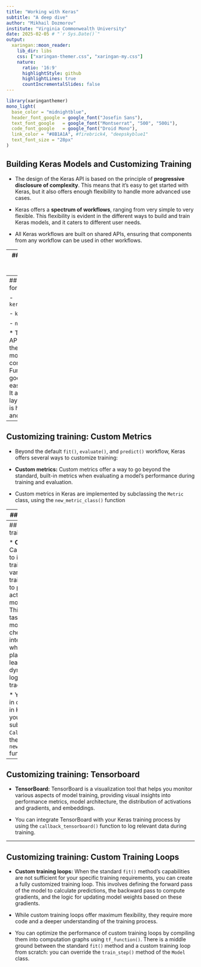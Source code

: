 ```yaml
---
title: "Working with Keras"
subtitle: "A deep dive"
author: "Mikhail Dozmorov"
institute: "Virginia Commonwealth University"
date: 2025-02-05 # "`r Sys.Date()`"
output:
  xaringan::moon_reader:
    lib_dir: libs
    css: ["xaringan-themer.css", "xaringan-my.css"]
    nature:
      ratio: '16:9'
      highlightStyle: github
      highlightLines: true
      countIncrementalSlides: false
---
```


```r
library(xaringanthemer)
mono_light(
  base_color = "midnightblue",
  header_font_google = google_font("Josefin Sans"),
  text_font_google   = google_font("Montserrat", "500", "500i"),
  code_font_google   = google_font("Droid Mono"),
  link_color = "#8B1A1A", #firebrick4, "deepskyblue1"
  text_font_size = "28px"
)
```

<!-- .center[<img src="img/.png" height=450>] -->

<!-- .small[  ] -->

## Building Keras Models and Customizing Training

*   The design of the Keras API is based on the principle of **progressive disclosure of complexity**. This means that it's easy to get started with Keras, but it also offers enough flexibility to handle more advanced use cases.

*   Keras offers a **spectrum of workflows**, ranging from very simple to very flexible. This flexibility is evident in the different ways to build and train Keras models, and it caters to different user needs.

*   All Keras workflows are built on shared APIs, ensuring that components from any workflow can be used in other workflows.

---
##   The three main APIs for building Keras models

*   The **Sequential model**, defined with `keras_model_sequential()`, is the easiest to use. It's essentially a linear stack of layers, making it suitable for simpler models. 

*   The **Functional API**, defined with `keras_model()`, is a more flexible API that can handle models with non-linear topologies, multiple inputs, and multiple outputs. This makes it the most commonly used API. 

*   **Model subclassing**, defined with `new_model_class()`, offers the lowest level of control, where you can define everything about your model from scratch. While it offers flexibility, it also requires a deeper understanding of deep learning concepts and might involve more debugging. It's usually preferred by researchers who need to implement novel architectures. 

---
##   The three main APIs for building Keras models

- `keras_model_sequential()`

- `keras_model()`

- `new_model_class()`

*   The choice of which API to use depends on the complexity of the model and the level of control required. The Functional API offers a good balance between ease of use and flexibility. It also provides access to layer connectivity, which is helpful for visualization and feature extraction.

---
## Customizing training: Custom Metrics

*   Beyond the default `fit()`, `evaluate()`, and `predict()` workflow, Keras offers several ways to customize training:

*   **Custom metrics:** Custom metrics offer a way to go beyond the standard, built-in metrics when evaluating a model's performance during training and evaluation. 

* Custom metrics in Keras are implemented by subclassing the `Metric` class, using the `new_metric_class()` function

---
### Custom Metrics

*   Keras provides numerous built-in metrics for evaluating model performance, but you can also define custom metrics tailored to your specific needs. This allows you to measure aspects of model performance that are not covered by the built-in options. 

* You can create your own metrics tailored to the specific problem you are working on. Custom metrics can be defined by subclassing the `Metric` class using the `new_metric_class()` function.  

* These metrics are defined with methods that specify how to initialize state variables, update those variables during training or evaluation, calculate the metric's final result, and reset the state.

---
## Customizing training: Callbacks

*   **Callbacks:**  Callbacks offer a way to interact with the training process at various points during training, allowing you to perform specific actions based on the model's current state. This might involve tasks like saving the model at checkpoints, interrupting training when performance plateaus, adjusting learning rates dynamically, or logging metrics to track progress. 

* You can use built-in callbacks provided in Keras or create your own by subclassing the `Callback` class using the `new_callback_class()` function.

---
## Customizing training: Tensorboard

*   **TensorBoard:** TensorBoard is a visualization tool that helps you monitor various aspects of model training, providing visual insights into performance metrics, model architecture, the distribution of activations and gradients, and embeddings. 

* You can integrate TensorBoard with your Keras training process by using the `callback_tensorboard()` function to log relevant data during training.

---
## Customizing training: Custom Training Loops

*   **Custom training loops:** When the standard `fit()` method's capabilities are not sufficient for your specific training requirements, you can create a fully customized training loop. This involves defining the forward pass of the model to calculate predictions, the backward pass to compute gradients, and the logic for updating model weights based on these gradients. 

* While custom training loops offer maximum flexibility, they require more code and a deeper understanding of the training process. 

* You can optimize the performance of custom training loops by compiling them into computation graphs using `tf_function()`. There is a middle ground between the standard `fit()` method and a custom training loop from scratch: you can override the `train_step()` method of the `Model` class.
